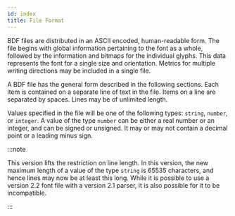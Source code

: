 ```yaml
---
id: index
title: File Format
---
```


BDF files are distributed in an ASCII encoded, human-readable form. The file begins with global information pertaining to the font as a whole, followed by the information and bitmaps for the individual glyphs. This data represents the font for a single size and orientation. Metrics for multiple writing directions may be included in a single file.

A BDF file has the general form described in the following sections. Each item is contained on a separate line of text in the file. Items on a line are separated by spaces. Lines may be of unlimited length.

Values specified in the file will be one of the following types: `string`, `number`, or `integer`. A value of the type `number` can be either a real number or an integer, and can be signed or unsigned. It may or may not contain a decimal point or a leading minus sign.

:::note

This version lifts the restriction on line length. In this version, the new maximum length of a value of the type `string` is 65535 characters, and hence lines may now be at least this long. While it is possible to use a version 2.2 font file with a version 2.1 parser, it is also possible for it to be incompatible.

:::
